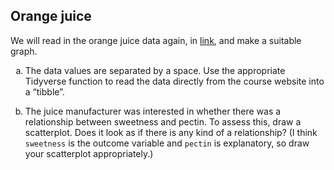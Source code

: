 ##  Orange juice


We will read in the orange juice data again,
in [link](http://ritsokiguess.site/datafiles/ojuice.txt), and make a suitable graph.


(a) The data values are separated by a space. Use the appropriate
Tidyverse function to read the data directly from the course website
into a "tibble".



(b) The juice manufacturer was interested in whether there was a
relationship between sweetness and pectin. To assess this, draw a
scatterplot.  Does it look as if there is any kind of a
relationship? (I think `sweetness` is the outcome variable
and `pectin` is explanatory, so draw your scatterplot
appropriately.) 







